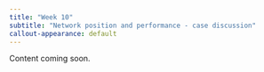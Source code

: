 ```yaml
---
title: "Week 10"
subtitle: "Network position and performance - case discussion"
callout-appearance: default
---
```


::: {.callout-note}
Content coming soon.

:::
